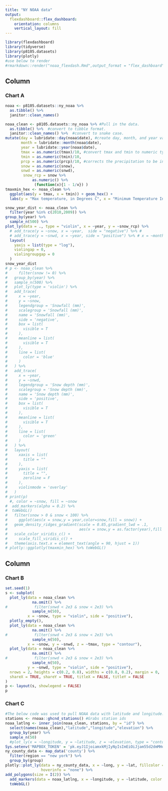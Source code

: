 ```yaml
---
title: "NY NOAA data"
output: 
  flexdashboard::flex_dashboard:
    orientation: columns
    vertical_layout: fill
---
```


```r
library(flexdashboard)
library(tidyverse)
library(p8105.datasets)
library(plotly)
#use below to render
#rmarkdown::render("noaa_flexdash.Rmd",output_format = "flex_dashboard")
```

Column {data-width=650}
-----------------------------------------------------------------------

### Chart A

```r
noaa <- p8105.datasets::ny_noaa %>% 
  as.tibble() %>% 
  janitor::clean_names()

noaa_clean <- p8105.datasets::ny_noaa %>% #Pull in the data.
  as.tibble() %>%  #convert to tibble format.
  janitor::clean_names() %>%  #convert to snake case.
mutate(day = lubridate::day(noaa$date), #create day, month, and year variables.
       month = lubridate::month(noaa$date),
       year = lubridate::year(noaa$date),
       tmax = as.numeric(tmax)/10, #convert tmax and tmin to numeric type and correct to comparable units of degrees celcius (rather than tenths of degrees)
       tmin = as.numeric(tmin)/10,
       prcp = as.numeric(prcp)/10, #corrects the precipitation to be in milimeters rather than tenths of a mililiter
       snow = as.numeric(snow),
       snwd = as.numeric(snwd),
        snow_rcp = snow %>% 
            as.numeric() %>% 
             (function(x){1 - 1/x}) )
tmaxmin_hex <- noaa_clean %>% 
  ggplot(aes(y = tmax, x = tmin)) + geom_hex() +
  labs(y = "Max temperature, in Degrees C", x = "Minimum Temperature In Degrees C")

snow_year_dist <- noaa_clean %>% 
  filter(year %in% c(2010,2009)) %>% 
group_by(year) %>%
  sample_n(500) %>% 
plot_ly(data = ., type = "violin", x = ~year, y = ~snow_rcp) %>% 
  # add_trace(y = ~snow, x = ~year,  side = "negative") %>% #
  # add_trace(y = ~snwd, x = ~year, side = "positive") %>% # x = ~month, 
  layout(
    yaxis = list(type = "log"),
    violingap = 0,
    violingroupgap = 0
  )
snow_year_dist
# p <- noaa_clean %>%
#     filter(snow != 0) %>% 
#   group_by(year) %>%
#   sample_n(500) %>% 
#   plot_ly(type = 'violin') %>%
#   add_trace(
#     x = ~year,
#     y = ~snow,
#     legendgroup = 'Snowfall (mm)',
#     scalegroup = 'Snowfall (mm)',
#     name = 'Snowfall (mm)',
#     side = 'negative',
#     box = list(
#       visible = T
#     ),
#     meanline = list(
#       visible = T
#     ),
#     line = list(
#       color = 'blue'
#     )
#   ) %>%
#   add_trace(
#     x = ~year,
#     y = ~snwd,
#     legendgroup = 'Snow depth (mm)',
#     scalegroup = 'Snow depth (mm)',
#     name = 'Snow depth (mm)',
#     side = 'positive',
#     box = list(
#       visible = T
#     ),
#     meanline = list(
#       visible = T
#     ),
#     line = list(
#       color = 'green'
#     )
#   ) %>% 
#   layout(
#     xaxis = list(
#       title = ""  
#     ),
#     yaxis = list(
#       title = "",
#       zeroline = F
#     ),
#     violinmode = 'overlay'
#   ) 
# print(p)
  #, color = ~snow, fill = ~snow 
#  add_markers(alpha = 0.2) %>%
#  toWebGL()
#   filter(snow > 0 & snow < 100) %>%
#     ggplot(aes(x = snow,y = year,color=snow,fill = snow)) +
#   geom_density_ridges_gradient(scale = 0.85,gradient_lwd = .1,
#                                aes(x = snow,y = as.factor(year),fill = snow)) +
#   scale_color_viridis_c() +
#     scale_fill_viridis_c() +
#   theme(axis.text.x = element_text(angle = 90, hjust = 1))
# plotly::ggplotly(tmaxmin_hex) %>% toWebGL()

```

Column {data-width=350}
-----------------------------------------------------------------------

### Chart B

```r
set.seed(1)
s <- subplot(
  plot_ly(data = noaa_clean %>%
            na.omit() %>%
#            filter(snwd < 2e3 & snow < 2e3) %>%
            sample_n(50),
          x = ~snow, type = "violin", side = "positive"),
  plotly_empty(),
  plot_ly(data = noaa_clean %>% 
            na.omit() %>% 
#            filter(snwd < 2e3 & snow < 2e3) %>%
            sample_n(50),
          x = ~snow, y = ~snwd, z = ~tmax, type = "contour"),
  plot_ly(data = noaa_clean %>% 
            na.omit() %>% 
#            filter(snwd < 2e3 & snow < 2e3) %>%
            sample_n(50),
          y = ~snwd, type = "violin", side = "positive"),
  nrows = 2, heights = c(0.2, 0.8), widths = c(0.8, 0.2), margin = 0,
  shareX = TRUE, shareY = TRUE, titleX = FALSE, titleY = FALSE
) 
p <- layout(s, showlegend = FALSE)
p
```

### Chart C

```r
#The below code was used to pull NOAA data with latitude and longitude.
stations <- rnoaa::ghcnd_stations() #Grabs station ids
noaa_latlng <- inner_join(noaa_clean, stations, by = "id") %>% 
  select(names(noaa_clean),"latitude","longitude","elevation") %>%
  group_by(year) %>%
  sample_n(50)
  #plot_ly(x = ~longitude, y = ~latitude, z = ~elevation, type = "contour")
Sys.setenv('MAPBOX_TOKEN' = 'pk.eyJ1IjoiamxkMjIyNyIsImEiOiJjam55d2dmMHoxOXZqM3FrZ2VlbzQxYml2In0.CjBx2QOmKnCjhlh_l4edvA')
ny_county_data <- map_data('county') %>%
  filter(region == "new york") %>%
  group_by(group)  
plotly::plot_ly(data = ny_county_data, x = ~long, y = ~lat, fillcolor = 'white',
                hoverinfo = "none") %>% 
add_polygons(size = I(2)) %>% 
  add_markers(data = noaa_latlng, x = ~longitude, y = ~latitude, color = ~snwd) %>% 
  toWebGL()
```

